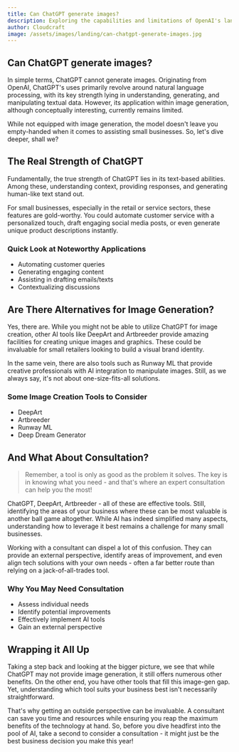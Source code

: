 ```yaml
---
title: Can ChatGPT generate images?
description: Exploring the capabilities and limitations of OpenAI's language processing model, ChatGPT, with an emphasis on image generation.
author: Cloudcraft
image: /assets/images/landing/can-chatgpt-generate-images.jpg
---
```


## Can ChatGPT generate images?

In simple terms, ChatGPT cannot generate images. Originating from OpenAI, ChatGPT's uses primarily revolve around natural language processing, with its key strength lying in understanding, generating, and manipulating textual data. However, its application within image generation, although conceptually interesting, currently remains limited.

While not equipped with image generation, the model doesn't leave you empty-handed when it comes to assisting small businesses. So, let's dive deeper, shall we?

<ServicesBlurb />

## The Real Strength of ChatGPT

Fundamentally, the true strength of ChatGPT lies in its text-based abilities. Among these, understanding context, providing responses, and generating human-like text stand out. 

For small businesses, especially in the retail or service sectors, these features are gold-worthy. You could automate customer service with a personalized touch, draft engaging social media posts, or even generate unique product descriptions instantly. 

### Quick Look at Noteworthy Applications

 * Automating customer queries
 * Generating engaging content
 * Assisting in drafting emails/texts
 * Contextualizing discussions

## Are There Alternatives for Image Generation?

Yes, there are. While you might not be able to utilize ChatGPT for image creation, other AI tools like DeepArt and Artbreeder provide amazing facilities for creating unique images and graphics. These could be invaluable for small retailers looking to build a visual brand identity.

In the same vein, there are also tools such as Runway ML that provide creative professionals with AI integration to manipulate images. Still, as we always say, it's not about one-size-fits-all solutions.

### Some Image Creation Tools to Consider

 * DeepArt
 * Artbreeder
 * Runway ML
 * Deep Dream Generator

<GetStartedBlurb />

## And What About Consultation?

<blockquote tip>Remember, a tool is only as good as the problem it solves. The key is in knowing what you need - and that's where an expert consultation can help you the most!</blockquote>

ChatGPT, DeepArt, Artbreeder - all of these are effective tools. Still, identifying the areas of your business where these can be most valuable is another ball game altogether. While AI has indeed simplified many aspects, understanding how to leverage it best remains a challenge for many small businesses.

Working with a consultant can dispel a lot of this confusion. They can provide an external perspective, identify areas of improvement, and even align tech solutions with your own needs - often a far better route than relying on a jack-of-all-trades tool. 

### Why You May Need Consultation 

 * Assess individual needs
 * Identify potential improvements
 * Effectively implement AI tools
 * Gain an external perspective

## Wrapping it All Up

Taking a step back and looking at the bigger picture, we see that while ChatGPT may not provide image generation, it still offers numerous other benefits. On the other end, you have other tools that fill this image-gen gap. Yet, understanding which tool suits your business best isn't necessarily straightforward. 

That's why getting an outside perspective can be invaluable. A consultant can save you time and resources while ensuring you reap the maximum benefits of the technology at hand. So, before you dive headfirst into the pool of AI, take a second to consider a consultation - it might just be the best business decision you make this year!